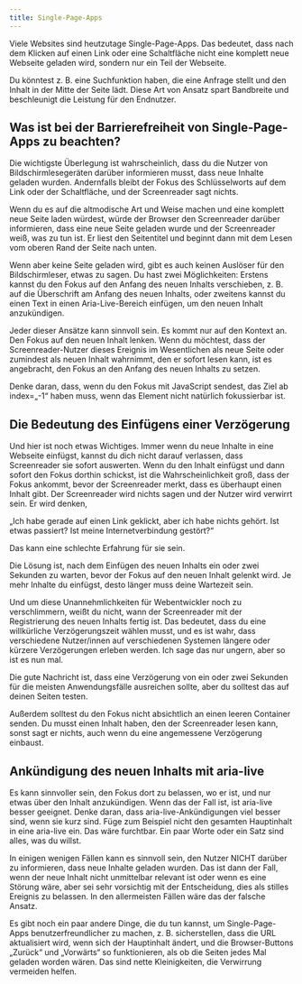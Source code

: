 ```yaml
---
title: Single-Page-Apps
---
```


Viele Websites sind heutzutage Single-Page-Apps. Das bedeutet, dass nach dem Klicken auf einen Link oder eine Schaltfläche
nicht eine komplett neue Webseite geladen wird, sondern nur ein Teil der Webseite.

Du könntest z. B. eine Suchfunktion haben, die eine Anfrage stellt und den Inhalt in der Mitte der Seite lädt. Diese Art von
Ansatz spart Bandbreite und beschleunigt die Leistung für den Endnutzer.

## Was ist bei der Barrierefreiheit von Single-Page-Apps zu beachten?

Die wichtigste Überlegung ist wahrscheinlich, dass du die Nutzer von Bildschirmlesegeräten darüber informieren musst, dass
neue Inhalte geladen wurden. Andernfalls bleibt der Fokus des Schlüsselworts auf dem Link oder der Schaltfläche, und der
Screenreader sagt nichts.

Wenn du es auf die altmodische Art und Weise machen und eine komplett neue Seite laden würdest, würde der Browser den
Screenreader darüber informieren, dass eine neue Seite geladen wurde und der Screenreader weiß, was zu tun ist. Er liest
den Seitentitel und beginnt dann mit dem Lesen vom oberen Rand der Seite nach unten.

Wenn aber keine Seite geladen wird, gibt es auch keinen Auslöser für den Bildschirmleser, etwas zu sagen. Du hast zwei
Möglichkeiten: Erstens kannst du den Fokus auf den Anfang des neuen Inhalts verschieben, z. B. auf die Überschrift am Anfang
des neuen Inhalts, oder zweitens kannst du einen Text in einen Aria-Live-Bereich einfügen, um den neuen Inhalt anzukündigen.

Jeder dieser Ansätze kann sinnvoll sein. Es kommt nur auf den Kontext an. Den Fokus auf den neuen Inhalt lenken. Wenn du
möchtest, dass der Screenreader-Nutzer dieses Ereignis im Wesentlichen als neue Seite oder zumindest als neuen Inhalt wahrnimmt,
den er sofort lesen kann, ist es angebracht, den Fokus an den Anfang des neuen Inhalts zu setzen.

Denke daran, dass, wenn du den Fokus mit JavaScript sendest, das Ziel ab index=„-1“ haben muss, wenn das Element nicht natürlich
fokussierbar ist.

## Die Bedeutung des Einfügens einer Verzögerung

Und hier ist noch etwas Wichtiges. Immer wenn du neue Inhalte in eine Webseite einfügst, kannst du dich nicht darauf verlassen,
dass Screenreader sie sofort auswerten. Wenn du den Inhalt einfügst und dann sofort den Fokus dorthin schickst, ist die
Wahrscheinlichkeit groß, dass der Fokus ankommt, bevor der Screenreader merkt, dass es überhaupt einen Inhalt gibt. Der
Screenreader wird nichts sagen und der Nutzer wird verwirrt sein. Er wird denken,

„Ich habe gerade auf einen Link geklickt, aber ich habe nichts gehört. Ist etwas passiert? Ist meine Internetverbindung gestört?“

Das kann eine schlechte Erfahrung für sie sein.

Die Lösung ist, nach dem Einfügen des neuen Inhalts ein oder zwei Sekunden zu warten, bevor der Fokus auf den neuen Inhalt gelenkt
wird. Je mehr Inhalte du einfügst, desto länger muss deine Wartezeit sein.

Und um diese Unannehmlichkeiten für Webentwickler noch zu verschlimmern, weißt du nicht, wann der Screenreader mit der Registrierung
des neuen Inhalts fertig ist. Das bedeutet, dass du eine willkürliche Verzögerungszeit wählen musst, und es ist wahr, dass
verschiedene Nutzer/innen auf verschiedenen Systemen längere oder kürzere Verzögerungen erleben werden. Ich sage das nur ungern,
aber so ist es nun mal.

Die gute Nachricht ist, dass eine Verzögerung von ein oder zwei Sekunden für die meisten Anwendungsfälle ausreichen sollte, aber
du solltest das auf deinen Seiten testen.

Außerdem solltest du den Fokus nicht absichtlich an einen leeren Container senden. Du musst einen Inhalt haben, den der
Screenreader lesen kann, sonst sagt er nichts, auch wenn du eine angemessene Verzögerung einbaust.

## Ankündigung des neuen Inhalts mit aria-live

Es kann sinnvoller sein, den Fokus dort zu belassen, wo er ist, und nur etwas über den Inhalt anzukündigen. Wenn das der Fall
ist, ist aria-live besser geeignet. Denke daran, dass aria-live-Ankündigungen viel besser sind, wenn sie kurz sind. Füge zum
Beispiel nicht den gesamten Hauptinhalt in eine aria-live ein. Das wäre furchtbar. Ein paar Worte oder ein Satz sind alles,
was du willst.

In einigen wenigen Fällen kann es sinnvoll sein, den Nutzer NICHT darüber zu informieren, dass neue Inhalte geladen wurden. Das
ist dann der Fall, wenn der neue Inhalt nicht unmittelbar relevant ist oder wenn es eine Störung wäre, aber sei sehr vorsichtig
mit der Entscheidung, dies als stilles Ereignis zu belassen. In den allermeisten Fällen wäre das der falsche Ansatz.

Es gibt noch ein paar andere Dinge, die du tun kannst, um Single-Page-Apps benutzerfreundlicher zu machen, z. B. sicherstellen,
dass die URL aktualisiert wird, wenn sich der Hauptinhalt ändert, und die Browser-Buttons „Zurück“ und „Vorwärts“ so funktionieren,
als ob die Seiten jedes Mal geladen worden wären. Das sind nette Kleinigkeiten, die Verwirrung vermeiden helfen.
